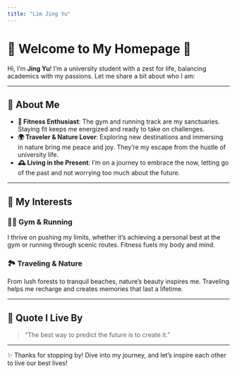 ```yaml
---
title: "Lim Jing Yu"
---
```


# 🌟 Welcome to My Homepage 🌟

Hi, I’m **Jing Yu**! I’m a university student with a zest for life, balancing academics with my passions. Let me share a bit about who I am:

---

## 👋 About Me

- **💪 Fitness Enthusiast**: The gym and running track are my sanctuaries. Staying fit keeps me energized and ready to take on challenges.
- **🌍 Traveler & Nature Lover**: Exploring new destinations and immersing in nature bring me peace and joy. They’re my escape from the hustle of university life.
- **🕰 Living in the Present**: I’m on a journey to embrace the now, letting go of the past and not worrying too much about the future.

---

## 🎯 My Interests

### 🏋️‍♂️ Gym & Running
I thrive on pushing my limits, whether it's achieving a personal best at the gym or running through scenic routes. Fitness fuels my body and mind.

### 🏞 Traveling & Nature
From lush forests to tranquil beaches, nature’s beauty inspires me. Traveling helps me recharge and creates memories that last a lifetime.

---

## 🌟 Quote I Live By
> "The best way to predict the future is to create it."

---

✨ Thanks for stopping by! Dive into my journey, and let’s inspire each other to live our best lives!